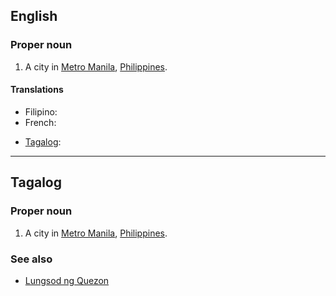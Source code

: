 ==English==
{{wikipedia|Quezon City}}

===Proper noun===
{{en-proper noun}}

# A city in [[Metro Manila]], [[Philippines]].

====Translations====
{{trans-top|city in Metro Manila, Philippines}}
* Filipino: {{tø|fil|Lungsod ng Quezon|xs=Filipino}}
* French: {{t|fr|Quezón City}}
{{trans-mid}}
* [[Tagalog]]: {{t|tl|Lungsod ng Quezon|xs=Tagalog}}
{{trans-bottom}}

----

==Tagalog==

===Proper noun===
{{infl|tl|proper noun}}

# A city in [[Metro Manila]], [[Philippines]].

===See also===
* [[Lungsod ng Quezon]]